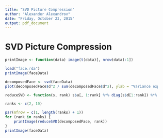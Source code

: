 ```yaml
---
title: "SVD Picture Compression"
author: "Alexander Alexandrov"
date: "Friday, October 23, 2015"
output: pdf_document
---
```


# SVD Picture Compression

```r
printImage <- function(data) image(t(data)[, nrow(data):1])
```

```r
load("face.rda")
printImage(faceData)
```

\newpage

```r
decomposedFace <- svd(faceData)
plot(decomposedFace$d^2 / sum(decomposedFace$d^2), ylab = "Variance explained", pch = 19)
```

\newpage

```r
reduceSVD <- function(s, rank) s$u[, 1:rank] %*% diag(s$d[1:rank]) %*% t(s$v[, 1:rank])

ranks <- c(2, 10)

par(mfrow = c(1, length(ranks) + 1))
for (rank in ranks) {
    printImage(reduceSVD(decomposedFace, rank))
}
printImage(faceData)
```